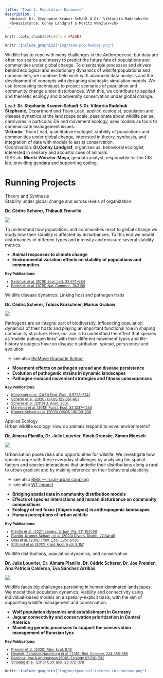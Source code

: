 ```yaml
---
title: "Team 2: Population Dynamics"
description: |
  <b>Lead: Dr. Stephanie Kramer-Schadt & Dr. Viktoriia Radchuk</b>  
  <b>Assistance: Conny Landgraf & Moritz Wenzler</b>
---
```


```r
knitr::opts_chunk$set(echo = FALSE)
```

```r
knitr::include_graphics("img/team-pop-header.png")
```

<div class='highlightbox'>
  <span class='highlight'>
  Wildlife has to cope with many challenges in the Anthropocene, but data are often too scarce and messy to predict the future fate of populations and communities under global change. To disentangle processes and drivers behind ecological and evolutionary dynamics of wildlife populations and communities, we combine field work with advanced data analysis and the development of concepts with designing stochastic simulation models. We use forecasting techniques to project scenarios of population and community change under disturbances. With this, we contribute to applied and theoretic ecology and biodiversity conservation under global change.
  </span>
</div>

Lead: **Dr. Stephanie Kramer-Schadt** & **Dr. Viktoriia Radchuk**</br>
**Stephanie**, Department and Team Lead, applied ecologist, population and disease dynamics at the landscape scale, passionate about wildlife per se, carnivores in particular, D6 and movement ecology, uses models as tools to communicate management issues.</br>
**Viktoriia**, Team Lead, quantitative ecologist, stability of populations and communities under global change, interested in theory, synthesis, and integration of data with models to assist conservation.</br>
Coordination: **Dr.Conny Landgraf**, organizes us, behavioral ecologist, interested in sensory and acoustic cues of animals.</br>
GIS-Lab: **Moritz Wenzler-Meya**, geodata analyst, responsible for the GIS lab, providing geodata and supporting coding.</br>


# Running Projects


<div class='headerbox'><hbox>Theory and Synthesis</hbox></div>


<div class='headerbox-secondary'><hbox-secondary>Stability under global change and across levels of organization</headerbox-secondary></div>

**Dr. Cédric Scherer, Thibault Fronville**

![](img/team-pop-stability.png)

To understand how populations and communities react to global change we study how their stability is affected by disturbances. To this end we model disturbances of different types and intensity and measure several stability metrics.

* **Animal responses to climate change**
* **Environmental variation effects on stability of populations and communities**

<small>
  <b>Key Publications:</b>
  <ul>
    <li>[Radchuk et al. (2019) Ecol. Lett. 22:674–684](https://doi.org/10.1111/ele.13226)</li>
   <li>[Radchuk et al. (2019) Nat. Commun. 10:3109](https://doi.org/10.1038/s41467-019-10924-4'>10.1038/s41467-019-10924-4)</li>  
   </ul>
</small>


<div class='headerbox-secondary'><hbox-secondary>Wildlife disease dynamics: Linking host and pathogen traits</headerbox-secondary></div>

**Dr. Cédric Scherer, Tobias Kürschner, Marius Grabow**

![](img/team-pop-disease.png)

Pathogens are an integral part of biodiversity, influencing population dynamics of their hosts and playing an important functional role in shaping community structure. Here, our aim is to understand the effect that species as ‘mobile pathogen links’ with their different movement types and life-history strategies have on disease distribution, spread, persistence and evolution. 

&ensp;&rarr;&ensp;see also [BioMove Graduate School](https://www.bio-move.org/)

* **Movement effects on pathogen spread and disease persistence**
* **Evolution of pathogenic strains in dynamic landscapes**
* **Pathogen-induced movement strategies and fitness consequences**

<small>
  <b>Key Publications:</b>
  <ul>
    <li>[Kürschner et al. (2021) Ecol. Evol. 11:5728–5741](https://doi.org/10.1002/ece3.7478)</li>
  <li>[Scherer et al. (2020) OIKOS 129:651–667](https://doi.org/10.1111/oik.07002'>10.1111/oik.07002)</li>
  <li>[Scherer et al. (2019) J. Anim. Ecol.](https://doi.org/10.1111/1365-2656.13070)</li>
  <li>[Marescot et al. (2018) Funct. Ecol. 32:1237–1250](https://doi.org/10.1111/1365-2435.13059)</li>
    <li>[Kramer-Schadt et al. (2009) OIKOS 118:199-208](https://doi.org/10.1111/j.1600-0706.2008.16582.x)</li>
   </ul>
</small>


<div class='headerbox'><hbox>Applied Ecology</hbox></div>
 
<div class='headerbox-secondary'><hbox-secondary>Urban wildlife ecology: How do animals respond to novel environments?</hbox-secondary></div>

**Dr. Aimara Planillo, Dr. Julie Louvrier, Sinah Drenske, Simon Moesch**

![](img/team-pop-urban.png)

Urbanisation poses risks and opportunities for wildlife. We investigate how species cope with these everyday challenges by analysing the spatial factors and species interactions that underlie their distributions along a rural to urban gradient and by making inference on their behavioral plasticity. 

&ensp;&rarr;&ensp;see also [BIBS — rural-urban coupling](https://www.bbib.org/rural-urban-coupling.html)  
&ensp;&rarr;&ensp;see also [WT Impact](https://www.wtimpact.de/)

* **Bridging spatial data in community distribution models**
* **Effects of species interactions and human disturbance on community compositions**
* **Ecology of red foxes (*Vulpes vulpes*) in anthropogenic landscapes**
* **Human perceptions of urban wildlife**

<small>
  <b>Key Publications:</b>  
  <ul>
    <li>[Planillo et al. (2021) Landsc. Urban. Pla. 211:104098](https://doi.org/10.1016/j.landurbplan.2021.104098'>10.1016/j.landurbplan.2021.104098)</li>
    <li>[Planillo, Kramer-Schadt, et al. (2020)  Divers. Distrib. 27:34–49](https://doi.org/10.1111/ddi.13169'>10.1111/ddi.13169)</li>
    <li>[Gras et al. (2018) Front. Ecol. Evol. 6:136](https://doi.org/10.3389/fevo.2018.00136)</li>
    <li>[Stillfried et al. (2017) Front. Ecol. Evol. 5:157](https://doi.org/10.3389/fevo.2017.00157)</li>
   </ul>
</small>

<div class='headerbox-secondary'><hbox-secondary>Wildlife distributions, population dynamics, and conservation</hbox-secondary></div>

**Dr. Julie Louvrier, Dr. Aimara Planillo, Dr. Cédric Scherer, Dr. Joe Premier, Ana Patricia Calderon, Eva Sánchez Arribas**

![](img/team-pop-wildlife.png)

Wildlife faces big challenges persisting in human-dominated landscapes. We model their population dynamics, viability and connectivity using individual-based models on a spatially-explicit basis, with the aim of supporting wildlife management and conservation.

* **Wolf population dynamics and establishment in Germany**
* **Jaguar connectivity and conservation prioritization in Central America**
* **Modelling genetic processes to support the conservation management of Eurasian lynx**

<small>
  <b>Key Publications:</b>
  <ul>
    <li>[Premier et al. (2020) Mov. Ecol. 8:16](https://doi.org/10.1186/s40462-020-00204-y)</li>
    <li>[Heurich, Schultze-Naumburg et al. (2018) Biol. Conserv. 224:355-365](https://doi.org/10.1016/j.biocon.2018.05.011'>10.1016/j.biocon.2018.05.011)</li>
    <li>[Radchuk, Ims & Andreassen (2016) Ecology 97:720-732](https://doi.org/10.1890/15-0756.1'>10.1890/15-0756.1)</li>
    <li>[Struebig et al. (2015) Curr. Biol. 25:372–378](https://doi.org/10.1016/j.cub.2014.11.067)</li>
   </ul>
</small>

```r
knitr::include_graphics("img/meckpom-csf-inferno-cut-bottom.png")
```
